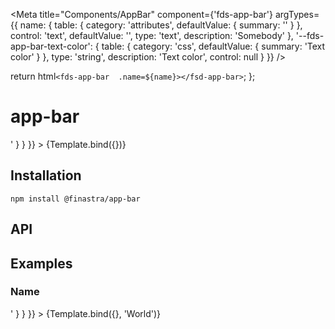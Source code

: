 

<Meta
  title="Components/AppBar"
  component={'fds-app-bar'}
  argTypes={{
    name: {
      table: {
        category: 'attributes',
        defaultValue: { summary: '' }
      },
      control: 'text',
      defaultValue: '',
      type: 'text',
      description: 'Somebody'
    },
    '--fds-app-bar-text-color': {
      table: {
        category: 'css',
        defaultValue: { summary: 'Text color' }
      },
      type: 'string',
      description: 'Text color',
      control: null
    }
  }}
/>

  return html`<fds-app-bar  .name=${name}></fsd-app-bar>`;
};

# app-bar

<Canvas>
  <Story
    name="Default"
    parameters={{
      docs: {
        source: {
          code: '<fds-app-bar></fds-app-bar>'
        }
      }
    }}
  >
    {Template.bind({})}
  </Story>
</Canvas>

## Installation

```
npm install @finastra/app-bar

```

## API

<ArgsTable of="." story="^" />

## Examples

### Name

<Canvas>
  <Story
    name="Name"
    parameters={{
      docs: {
        source: {
          code: '<fds-app-bar name="Workd"></fds-app-bar>'
        }
      }
    }}
  >
    {Template.bind({}, 'World')}
  </Story>
</Canvas>
